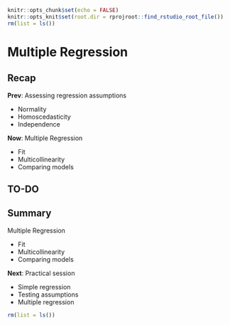 ```r
knitr::opts_chunk$set(echo = FALSE)
knitr::opts_knit$set(root.dir = rprojroot::find_rstudio_root_file())
rm(list = ls())
```

<style type="text/css">
.small_r_all pre{
  font-size: 16px;
  line-height: 18px;
}
.small_r_output pre:not(.prettyprint){
  font-size: 16px;
  line-height: 18px;
}
.verysmall_r_output pre:not(.prettyprint){
  font-size: 12px;
  line-height: 14px;
}
</style>



# Multiple Regression

## Recap

**Prev**: Assessing regression assumptions

- Normality
- Homoscedasticity
- Independence

**Now**: Multiple Regression

- Fit
- Multicollinearity
- Comparing models



## TO-DO


## Summary

Multiple Regression

- Fit
- Multicollinearity
- Comparing models

**Next**: Practical session

- Simple regression
- Testing assumptions
- Multiple regression

```r
rm(list = ls())
```
